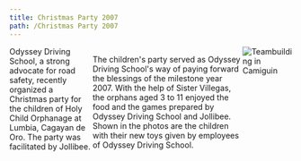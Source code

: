 ```yaml
---
title: Christmas Party 2007
path: /Christmas Party 2007
---
```



<div style="display:flex;">
Odyssey Driving School, a strong advocate for road safety, recently organized a Christmas party for the children of Holy Child Orphanage at Lumbia, Cagayan de Oro. The party was facilitated by Jollibee.

The children's party served as Odyssey Driving School's way of paying forward the blessings of the milestone year 2007. With the help of Sister Villegas, the orphans aged 3 to 11 enjoyed the food and the games prepared by Odyssey Driving School and Jollibee. Shown in the photos are the children with their new toys given by employees of Odyssey Driving School.

<span>
  <img src={Camiguin} title="Teambuilding in Camiguin" style="" />
</span>
</div>
